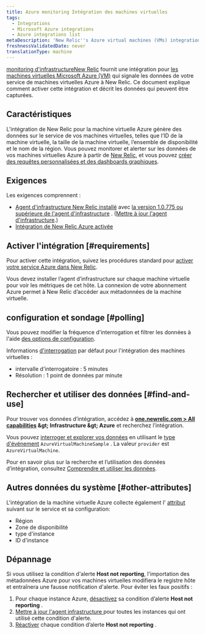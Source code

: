 ```yaml
---
title: Azure monitoring Intégration des machines virtuelles
tags:
  - Integrations
  - Microsoft Azure integrations
  - Azure integrations list
metaDescription: 'New Relic''s Azure virtual machines (VMs) integration: how to enable it, and what data it reports.'
freshnessValidatedDate: never
translationType: machine
---
```


[monitoring d&apos;infrastructureNew Relic](/docs/infrastructure) fournit une intégration pour [les machines virtuelles Microsoft Azure (VM)](https://docs.microsoft.com/en-us/azure/virtual-machines/) qui signale les données de votre service de machines virtuelles Azure à New Relic. Ce document explique comment activer cette intégration et décrit les données qui peuvent être capturées.

## Caractéristiques

L’intégration de New Relic pour la machine virtuelle Azure génère des données sur le service de vos machines virtuelles, telles que l’ID de la machine virtuelle, la taille de la machine virtuelle, l’ensemble de disponibilité et le nom de la région. Vous pouvez monitorer et alerter sur les données de vos machines virtuelles Azure à partir de [New Relic](/docs/infrastructure), et vous pouvez [créer des requêtes personnalisées et des dashboards graphiques](/docs/using-new-relic/data/understand-data/query-new-relic-data).

## Exigences

Les exigences comprennent :

* [Agent d&apos;infrastructure New Relic installé](/docs/infrastructure/new-relic-infrastructure/installation) avec [la version 1.0.775 ou supérieure de l&apos;agent d&apos;infrastructure](/docs/release-notes/infrastructure-release-notes/infrastructure-agent-release-notes) . ([Mettre à jour l&apos;agent d&apos;infrastructure](/docs/infrastructure/new-relic-infrastructure/installation/update-infrastructure-agent).)
* [Intégration de New Relic Azure activée](/docs/infrastructure/microsoft-azure-integrations/getting-started/activate-azure-integrations)

## Activer l&apos;intégration [#requirements]

Pour activer cette intégration, suivez les procédures standard pour [activer votre service Azure dans New Relic](/docs/infrastructure/microsoft-azure-integrations/getting-started/activate-azure-integrations).

<Callout variant="important">
  Vous devez installer l’agent d’infrastructure sur chaque machine virtuelle pour voir les métriques de cet hôte. La connexion de votre abonnement Azure permet à New Relic d’accéder aux métadonnées de la machine virtuelle.
</Callout>

## configuration et sondage [#polling]

Vous pouvez modifier la fréquence d&apos;interrogation et filtrer les données à l&apos;aide [des options de configuration](/docs/integrations/new-relic-integrations/getting-started/configure-polling-frequency-data-collection-cloud-integrations).

Informations [d&apos;interrogation](/docs/infrastructure/microsoft-azure-integrations/azure-integrations-list/azure-polling-intervals-infrastructure-integrations) par défaut pour l&apos;intégration des machines virtuelles :

* intervalle d&apos;interrogatoire : 5 minutes
* Résolution : 1 point de données par minute

## Rechercher et utiliser des données [#find-and-use]

Pour trouver vos données d’intégration, accédez à <DNT>**[one.newrelic.com &gt; All capabilities](https://one.newrelic.com/all-capabilities) &amp;gt; Infrastructure &amp;gt; Azure**</DNT> et recherchez l’intégration.

Vous pouvez [interroger et explorer vos données](/docs/using-new-relic/data/understand-data/query-new-relic-data) en utilisant le [type d&apos;événement](/docs/data-apis/understand-data/new-relic-data-types/#event-data) `AzureVirtualMachineSample` . La valeur `provider` est `AzureVirtualMachine`.

Pour en savoir plus sur la recherche et l’utilisation des données d’intégration, consultez [Comprendre et utiliser les données](/docs/infrastructure/integrations/find-use-infrastructure-integration-data).

## Autres données du système [#other-attributes]

L&apos;intégration de la machine virtuelle Azure collecte également l&apos; [attribut](/docs/accounts-partnerships/education/getting-started-new-relic/glossary#attribute) suivant sur le service et sa configuration:

* Région
* Zone de disponibilité
* type d&apos;instance
* ID d&apos;instance

## Dépannage

Si vous utilisez la condition d&apos;alerte <DNT>**Host not reporting**</DNT>, l&apos;importation des métadonnées Azure pour vos machines virtuelles modifiera le registre hôte et entraînera une fausse notification d&apos;alerte. Pour éviter les faux positifs :

1. Pour chaque instance Azure, [désactivez](/docs/infrastructure/new-relic-infrastructure/infrastructure-alert-conditions/infrastructure-alerts-add-edit-or-view-host-alert-information#maintain-alerts) sa condition d’alerte <DNT>**Host not reporting**</DNT> .
2. [Mettre à jour l&apos;agent infrastructure ](/docs/infrastructure/new-relic-infrastructure/installation/update-infrastructure-agent)pour toutes les instances qui ont utilisé cette condition d&apos;alerte.
3. [Réactiver](/docs/infrastructure/new-relic-infrastructure/infrastructure-alert-conditions/infrastructure-alerts-add-edit-or-view-host-alert-information#maintain-alerts) chaque condition d’alerte <DNT>**Host not reporting**</DNT> .